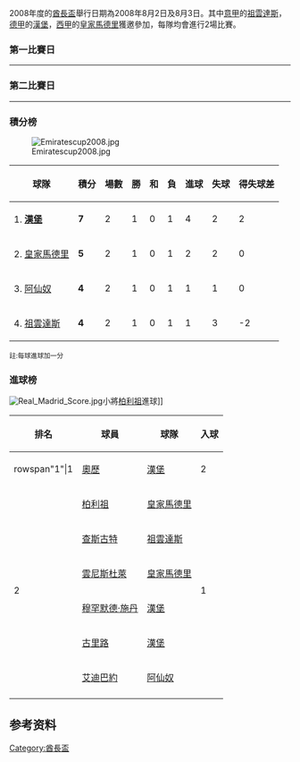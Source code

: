 2008年度的[[酋長盃|酋長盃]]舉行日期為2008年8月2日及8月3日。其中[[意甲|意甲]]的[[祖雲達斯|祖雲達斯]]，[[德甲|德甲]]的[[漢堡體育俱樂部|漢堡]]，[[西甲|西甲]]的[[皇家馬德里|皇家馬德里]]獲邀參加，每隊均會進行2場比賽。
=== 第一比賽日 ===
{{footballbox|
date= 2008年8月2日<br />14:00 [[歐洲西部夏令時間|BST]] |
team1= {{flagicon|ESP}} [[皇家馬德里|皇家馬德里]] |
score= 2–1 |
team2= [[漢堡體育俱樂部|漢堡]] {{flagicon|GER}} |
report= [https://web.archive.org/web/20080810131505/http://www.arsenal.com/article.asp?thisNav=News&article=494566&lid=NewsHeadline&Title=Emirates+Cup:+Hamburg+1-2+Real+Madrid 報告]|
goals1= [[雲尼斯杜萊|雲尼斯杜萊]] {{goal|25}}<br />[[丹尼尔·帕雷霍|柏利祖]] {{goal|85}}|
goals2= [[模罕默德·施丹|穆罕默德·施丹]] {{goal|53}}|
stadium= [[倫敦|倫敦]][[酋長球場|酋長球場]]|
attendance= |
referee= {{link-en|Alan Kelly|Alan Kelly}}}}
----
{{footballbox|
date= 2008年8月2日<br />16:15 [[歐洲西部夏令時間|BST]] |
team1= {{flagicon|ENG}} [[阿仙奴|阿仙奴]] |
score= 0–1 |
team2= [[祖雲達斯|祖雲達斯]] {{flagicon|ITA}} |
report= [https://web.archive.org/web/20140429222058/http://www.arsenal.com/matchreport.asp?thisNav=fixtures&fxid=338181 報告]|
goals1= |
goals2= [[查斯古特|查斯古特]] {{goal|53}}|
stadium= [[倫敦|倫敦]][[酋長球場|酋長球場]]|
attendance= |
referee= {{link-en|Peter Walton|Peter Walton}}}}

=== 第二比賽日 ===
{{footballbox|
date= 2008年8月3日<br />14:00 [[歐洲西部夏令時間|BST]] |
team1= {{flagicon|ITA}} [[祖雲達斯|祖雲達斯]] |
score= 0–3 |
team2= [[漢堡體育俱樂部|漢堡]] {{flagicon|GER}} |
report= [https://web.archive.org/web/20080810204026/http://www.arsenal.com/article.asp?thisNav=news&article=494567 報告]|
goals1= |
goals2= [[荷西·保羅·古里路|古里路]] {{goal|19}} <br /> [[伊维卡·奥利奇|奧歷]] {{goal|90+1}} {{goal|90+2}}|
stadium= [[倫敦|倫敦]][[酋長球場|酋長球場]]|
attendance= |
referee= {{link-en|Chris Foy|Chris Foy}} }}
----
{{footballbox|
date= 2008年8月3日<br />16:15 [[歐洲西部夏令時間|BST]] |
team1= {{flagicon|ENG}} [[阿仙奴|阿仙奴]] |
score= 1–0 |
team2= [[皇家馬德里|皇家馬德里]] {{flagicon|ESP}} |
report= [http://www.arsenal.com/matchreport.asp?thisNav=The+Match&fxid=338182 報告]{{dead link|date=2018年2月 |bot=InternetArchiveBot |fix-attempted=yes }}|
goals1= [[艾迪巴約|艾迪巴約]] {{goal|49|[[點球|點球]]}}|
goals2= |
stadium= [[倫敦|倫敦]][[酋長球場|酋長球場]]|
attendance= |
referee= [[麥克·卡頓保|麥克·卡頓保]] }}

=== 積分榜 ===
[[File:Emiratescup2008.jpg|right]]
{| class="wikitable" style="text-align: center;"
|-
!球隊!!積分!!場數!!勝!!和!!負!!進球!!失球!!得失球差
|- style="background: #ccffcc;"
|style="text-align:left;"|1. {{flagicon|GER}} '''[[漢堡體育俱樂部|漢堡]]'''
|'''7'''||2||1||0||1||4||2||2
|-
|style="text-align:left;"|2. {{flagicon|ESP}} [[皇家馬德里|皇家馬德里]]
|'''5'''||2||1||0||1||2||2||0
|-
|style="text-align:left;"|3. {{flagicon|ENG}} [[阿仙奴|阿仙奴]]
|'''4'''||2||1||0||1||1||1||0
|- 
|style="text-align:left;"|4. {{flagicon|ITA}} [[祖雲達斯|祖雲達斯]]
|'''4'''||2||1||0||1||1||3||-2
|}
<small>註:每球進球加一分</small>

=== 進球榜 ===
[[File:Real_Madrid_Score.jpg|thumb]]小將[[丹尼尔·帕雷霍|柏利祖]]進球]]
{| class="wikitable" cellpadding="3" style="text-align: center;"
!排名
!球員
!球隊
!入球
|-
|rowspan"1"|1
|align="left"|{{flagicon|CRO}} [[伊维卡·奥利奇|奧歷]]
|align="left"|{{flagicon|GER}} [[漢堡體育俱樂部|漢堡]]
|rowspan="1"|2
|-
|rowspan="6"|2
|align="left"|{{flagicon|ESP}} [[丹尼尔·帕雷霍|柏利祖]]
|align="left"|{{flagicon|ESP}} [[皇家馬德里|皇家馬德里]]
|rowspan="6"|1
|-
|align="left"|{{flagicon|FRA}} [[查斯古特|查斯古特]]
|align="left"|{{flagicon|ITA}} [[祖雲達斯|祖雲達斯]]
|-
|align="left"|{{flagicon|NED}} [[雲尼斯杜萊|雲尼斯杜萊]]
|align="left"|{{flagicon|ESP}} [[皇家馬德里|皇家馬德里]]
|-
|align="left"|{{flagicon|EGY}} [[模罕默德·施丹|穆罕默德·施丹]]
|align="left"|{{flagicon|GER}} [[漢堡體育俱樂部|漢堡]]
|-
|align="left"|{{flagicon|PER}} [[荷西·保羅·古里路|古里路]]
|align="left"|{{flagicon|GER}} [[漢堡體育俱樂部|漢堡]]
|-
|align="left"|{{flagicon|TOG}} [[艾迪巴約|艾迪巴約]]
|align="left"|{{flagicon|ENG}} [[阿仙奴|阿仙奴]]
|-
|}

== 参考资料 ==
{{reflist}}

{{酋长杯}}

[[Category:酋長盃|Category:酋長盃]]